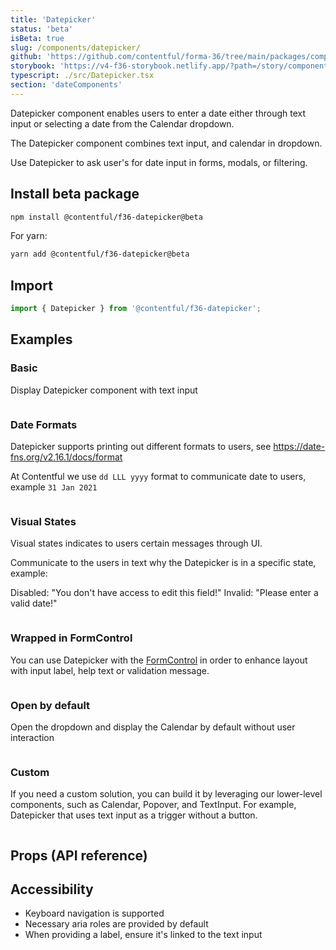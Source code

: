 ```yaml
---
title: 'Datepicker'
status: 'beta'
isBeta: true
slug: /components/datepicker/
github: 'https://github.com/contentful/forma-36/tree/main/packages/components/datepicker'
storybook: 'https://v4-f36-storybook.netlify.app/?path=/story/components-datepicker'
typescript: ./src/Datepicker.tsx
section: 'dateComponents'
---
```


Datepicker component enables users to enter a date either through text input or selecting a date from the Calendar dropdown.

The Datepicker component combines text input, and calendar in dropdown.

Use Datepicker to ask user's for date input in forms, modals, or filtering.

## Install beta package

```bash static=true
npm install @contentful/f36-datepicker@beta
```

For yarn:

```bash static=true
yarn add @contentful/f36-datepicker@beta
```

## Import

```jsx static=true
import { Datepicker } from '@contentful/f36-datepicker';
```

## Examples

### Basic

Display Datepicker component with text input

```jsx file=./examples/Datepicker/Basic.tsx

```

### Date Formats

Datepicker supports printing out different formats to users, see https://date-fns.org/v2.16.1/docs/format

At Contentful we use `dd LLL yyyy` format to communicate date to users, example `31 Jan 2021`

```jsx file=./examples/Datepicker/Format.tsx

```

### Visual States

Visual states indicates to users certain messages through UI.

Communicate to the users in text why the Datepicker is in a specific state, example:

Disabled: "You don't have access to edit this field!"
Invalid: "Please enter a valid date!"

```jsx file=./examples/Datepicker/VisualStates.tsx

```

### Wrapped in FormControl

You can use Datepicker with the [FormControl](/components/form-control) in order to enhance layout with input label, help text or validation message.

```jsx file=./examples/Datepicker/WithFormControl.tsx

```

### Open by default

Open the dropdown and display the Calendar by default without user interaction

```jsx file=./examples/Datepicker/DefaultOpen.tsx

```

### Custom

If you need a custom solution, you can build it by leveraging our lower-level components, such as Calendar, Popover, and TextInput.
For example, Datepicker that uses text input as a trigger without a button.

```jsx file=./examples/Datepicker/Custom.tsx

```

## Props (API reference)

<PropsTable of="Datepicker" />

## Accessibility

- Keyboard navigation is supported
- Necessary aria roles are provided by default
- When providing a label, ensure it's linked to the text input
